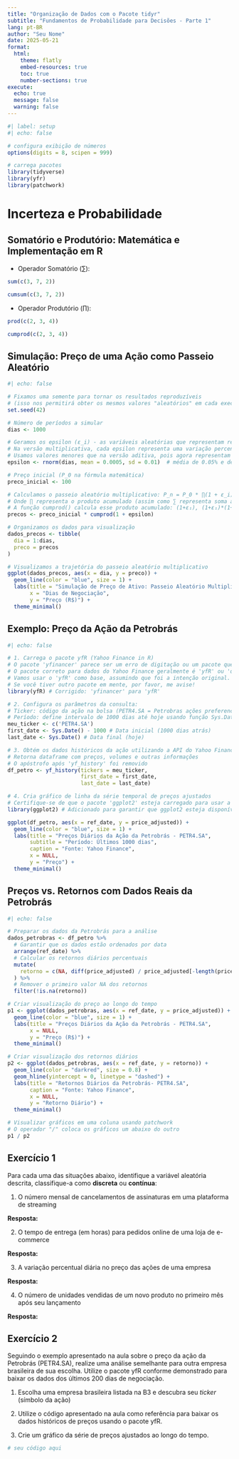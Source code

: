 ```yaml
---
title: "Organização de Dados com o Pacote tidyr"
subtitle: "Fundamentos de Probabilidade para Decisões - Parte 1"
lang: pt-BR
author: "Seu Nome"
date: 2025-05-21
format: 
  html:
    theme: flatly
    embed-resources: true
    toc: true
    number-sections: true
execute:
  echo: true
  message: false
  warning: false
---
```


```r
#| label: setup
#| echo: false

# configura exibição de números
options(digits = 8, scipen = 999)

# carrega pacotes
library(tidyverse)
library(yfr)
library(patchwork)
```



# Incerteza e Probabilidade 


## Somatório e Produtório: Matemática e Implementação em R

- Operador Somatório ($\sum$):

```r
sum(c(3, 7, 2))
```


```r
cumsum(c(3, 7, 2)) 
```


- Operador Produtório ($\prod$):

```r
prod(c(2, 3, 4))
```


```r
cumprod(c(2, 3, 4))
```




## Simulação: Preço de uma Ação como Passeio Aleatório

```r
#| echo: false

# Fixamos uma semente para tornar os resultados reproduzíveis
# (isso nos permitirá obter os mesmos valores "aleatórios" em cada execução)
set.seed(42)

# Número de períodos a simular
dias <- 1000  

# Geramos os epsilon (ε_i) - as variáveis aleatórias que representam retornos diários
# Na versão multiplicativa, cada epsilon representa uma variação percentual do preço
# Usamos valores menores que na versão aditiva, pois agora representam percentuais
epsilon <- rnorm(dias, mean = 0.0005, sd = 0.01)  # média de 0.05% e desvio-padrão de 1%

# Preço inicial (P_0 na fórmula matemática)
preco_inicial <- 100

# Calculamos o passeio aleatório multiplicativo: P_n = P_0 * ∏(1 + ε_i)
# Onde ∏ representa o produto acumulado (assim como ∑ representa soma acumulada)
# A função cumprod() calcula esse produto acumulado: (1+ε₁), (1+ε₁)*(1+ε₂), etc.
precos <- preco_inicial * cumprod(1 + epsilon)

# Organizamos os dados para visualização
dados_precos <- tibble(
  dia = 1:dias,
  preco = precos
)

# Visualizamos a trajetória do passeio aleatório multiplicativo
ggplot(dados_precos, aes(x = dia, y = preco)) +
  geom_line(color = "blue", size = 1) +
  labs(title = "Simulação de Preço de Ativo: Passeio Aleatório Multiplicativo",
       x = "Dias de Negociação", 
       y = "Preço (R$)") +
  theme_minimal()
```




## Exemplo: Preço da Ação da Petrobrás 

```r
#| echo: false

# 1. Carrega o pacote yfR (Yahoo Finance in R)
# O pacote 'yfinancer' parece ser um erro de digitação ou um pacote que não existe mais
# O pacote correto para dados do Yahoo Finance geralmente é 'yfR' ou 'quantmod'
# Vamos usar o 'yfR' como base, assumindo que foi a intenção original.
# Se você tiver outro pacote em mente, por favor, me avise!
library(yfR) # Corrigido: 'yfinancer' para 'yfR'

# 2. Configura os parâmetros da consulta:
# Ticker: código da ação na bolsa (PETR4.SA = Petrobras ações preferenciais)
# Período: define intervalo de 1000 dias até hoje usando função Sys.Date()
meu_ticker <- c('PETR4.SA')
first_date <- Sys.Date() - 1000 # Data inicial (1000 dias atrás)
last_date <- Sys.Date() # Data final (hoje)

# 3. Obtém os dados históricos da ação utilizando a API do Yahoo Finance
# Retorna dataframe com preços, volumes e outras informações
# O apóstrofo após 'yf_history' foi removido
df_petro <- yf_history(tickers = meu_ticker,
                       first_date = first_date,
                       last_date = last_date)

# 4. Cria gráfico de linha da série temporal de preços ajustados
# Certifique-se de que o pacote 'ggplot2' esteja carregado para usar a função ggplot
library(ggplot2) # Adicionado para garantir que ggplot2 esteja disponível

ggplot(df_petro, aes(x = ref_date, y = price_adjusted)) +
  geom_line(color = "blue", size = 1) +
  labs(title = "Preços Diários da Ação da Petrobrás - PETR4.SA",
       subtitle = "Período: Últimos 1000 dias",
       caption = "Fonte: Yahoo Finance",
       x = NULL,
       y = "Preço") +
  theme_minimal()
```




## Preços vs. Retornos com Dados Reais da Petrobrás

```r
#| echo: false

# Preparar os dados da Petrobrás para a análise
dados_petrobras <- df_petro %>%
  # Garantir que os dados estão ordenados por data
  arrange(ref_date) %>%
  # Calcular os retornos diários percentuais
  mutate(
    retorno = c(NA, diff(price_adjusted) / price_adjusted[-length(price_adjusted)])
  ) %>%
  # Remover o primeiro valor NA dos retornos
  filter(!is.na(retorno))

# Criar visualização do preço ao longo do tempo
p1 <- ggplot(dados_petrobras, aes(x = ref_date, y = price_adjusted)) +
  geom_line(color = "blue", size = 1) +
  labs(title = "Preços Diários da Ação da Petrobrás - PETR4.SA",
       x = NULL, 
       y = "Preço (R$)") +
  theme_minimal()

# Criar visualização dos retornos diários
p2 <- ggplot(dados_petrobras, aes(x = ref_date, y = retorno)) +
  geom_line(color = "darkred", size = 0.8) +
  geom_hline(yintercept = 0, linetype = "dashed") +
  labs(title = "Retornos Diários da Petrobrás- PETR4.SA",
       caption = "Fonte: Yahoo Finance",
       x = NULL, 
       y = "Retorno Diário") +
  theme_minimal()

# Visualizar gráficos em uma coluna usando patchwork
# O operador "/" coloca os gráficos um abaixo do outro
p1 / p2
```




## Exercício 1

Para cada uma das situações abaixo, identifique a variável aleatória 
descrita, classifique-a como **discreta** ou **contínua**:

1. O número mensal de cancelamentos de assinaturas em uma plataforma 
de streaming

**Resposta:** 

2. O tempo de entrega (em horas) para pedidos online de uma loja de 
e-commerce

**Resposta:** 

3. A variação percentual diária no preço das ações de uma empresa

**Resposta:** 

4. O número de unidades vendidas de um novo produto no primeiro mês 
após seu lançamento

**Resposta:** 




## Exercício 2

Seguindo o exemplo apresentado na aula sobre o preço da ação da 
Petrobrás (PETR4.SA), realize uma análise semelhante para outra 
empresa brasileira de sua escolha. Utilize o pacote yfR conforme 
demonstrado para baixar os dados dos últimos 200 dias de negociação.

1. Escolha uma empresa brasileira listada na B3 e 
descubra seu *ticker* (símbolo da ação)

2. Utilize o código apresentado na aula como referência para baixar 
  os dados históricos de preços usando o pacote yfR.

3. Crie um gráfico da série de preços ajustados ao longo do tempo. 


```r
# seu código aqui
```




